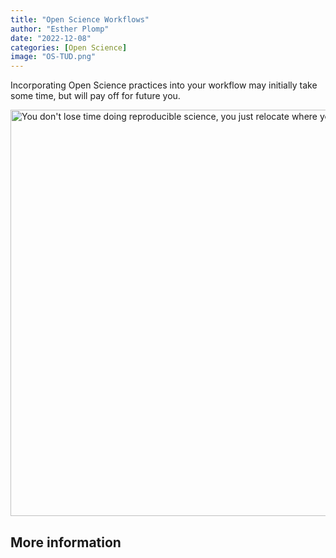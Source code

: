 ```yaml
---
title: "Open Science Workflows"
author: "Esther Plomp"
date: "2022-12-08"
categories: [Open Science]
image: "OS-TUD.png"
---
```


Incorporating Open Science practices into your workflow may initially take some time, but will pay off for future you.

[![You don\'t lose time doing reproducible science, you just relocate where you spend it.](images/paste-A97AF7F9.png){fig-alt="Two workflows representing a typical research project where reding the analyses around peer review take a lot of time, versus a reproducible research project where these reanalyses will go much faster." width="650"}](https://osf.io/zy2pc)

## 

## More information
